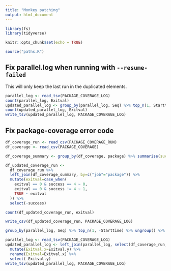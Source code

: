 ```yaml
---
title: "Monkey patching"
output: html_document
---
```


```r
library(fs)
library(tidyverse)

knitr::opts_chunk$set(echo = TRUE)
```

```r
source("paths.R")
```

## Fix parallel.log when running with `--resume-failed`

This will only keep the last run in the duplicated elements.

```r
parallel_log <- read_tsv(PACKAGE_COVERAGE_LOG)
count(parallel_log, Exitval)
updated_parallel_log <- group_by(parallel_log, Seq) %>% top_n(1, Starttime) %>% ungroup()
count(updated_parallel_log, Exitval)
write_tsv(updated_parallel_log, PACKAGE_COVERAGE_LOG)
```


## Fix package-coverage error code

```r
df_coverage_run <- read_csv(PACKAGE_COVERAGE_RUN)
df_coverage <- read_csv(PACKAGE_COVERAGE)
```

```r
df_coverage_summary <- group_by(df_coverage, package) %>% summarise(success=sum(is.na(error)))

df_updated_coverage_run <- 
  df_coverage_run %>% 
  left_join(df_coverage_summary, by=c("job"="package")) %>% 
  mutate(exitval=case_when(
    exitval == 0 & success == 4 ~ 0,
    exitval == 0 & success != 4 ~ 1,
    TRUE ~ exitval
  )) %>%
  select(-success)
```

```r
count(df_updated_coverage_run, exitval)
```

```r
write_csv(df_updated_coverage_run, PACKAGE_COVERAGE_LOG)
```


```r
group_by(parallel_log, Seq) %>% top_n(1, -Starttime) %>% ungroup() %>% count(Exitval)
```


```r
parallel_log <- read_tsv(PACKAGE_COVERAGE_LOG)
updated_parallel_log <- left_join(parallel_log, select(df_coverage_run, Seq=seq, Exitval=exitval), by="Seq") %>%
  mutate(Exitval.x=Exitval.y) %>%
  rename(Exitval=Exitval.x) %>%
  select(-Exitval.y)
write_tsv(updated_parallel_log, PACKAGE_COVERAGE_LOG)
```
